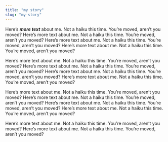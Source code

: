 ```yaml
---
title: "my story"
slug: "my-story"
---
```


Here’s ***more text*** about me. Not a haiku this time. You’re moved, aren’t you moved? Here’s more text about me. Not a haiku this time. You’re moved, aren’t you moved? Here’s more text about me. Not a haiku this time. You’re moved, aren’t you moved? Here’s more text about me. Not a haiku this time. You’re moved, aren’t you moved? 

Here’s more text about me. Not a haiku this time. You’re moved, aren’t you moved? Here’s more text about me. Not a haiku this time. You’re moved, aren’t you moved? Here’s more text about me. Not a haiku this time. You’re moved, aren’t you moved? Here’s more text about me. Not a haiku this time. You’re moved, aren’t you moved?

Here’s more text about me. Not a haiku this time. You’re moved, aren’t you moved? Here’s more text about me. Not a haiku this time. You’re moved, aren’t you moved? Here’s more text about me. Not a haiku this time. You’re moved, aren’t you moved? Here’s more text about me. Not a haiku this time. You’re moved, aren’t you moved? 

Here’s more text about me. Not a haiku this time. You’re moved, aren’t you moved? Here’s more text about me. Not a haiku this time. You’re moved, aren’t you moved? 